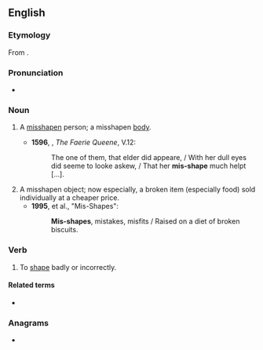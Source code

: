 ==English==

===Etymology===
From {{prefix|mis|shape|lang=en}}.

===Pronunciation===
* {{a|UK}} {{IPA|/ˈmɪsʃeɪp/|lang=en}}

===Noun===
{{en-noun}}

# {{lb|en|obsolete}} A [[misshapen]] person; a misshapen [[body]]. {{defdate|14th-17th c.}}
#* '''1596''', {{w|Edmund Spenser}}, ''The Faerie Queene'', V.12:
#*: The one of them, that elder did appeare, / With her dull eyes did seeme to looke askew, / That her '''mis-shape''' much helpt [...].
# A misshapen object; now especially, a broken item (especially food) sold individually at a cheaper price. {{defdate|from 19th c.}}
#* '''1995''', {{w|Jarvis Cocker}} et al., "Mis-Shapes":
#*: '''Mis-shapes''', mistakes, misfits / Raised on a diet of broken biscuits.

===Verb===
{{en-verb|misshapes|misshaping|misshaped|misshaped}}

# To [[shape]] badly or incorrectly. {{defdate|from 15th c.}}

====Related terms====
* {{l|en|misshapen}}

===Anagrams===
* {{l|en|emphasis}}
